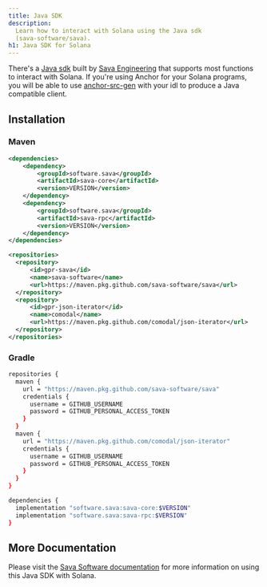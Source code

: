 ```yaml
---
title: Java SDK
description:
  Learn how to interact with Solana using the Java sdk
  (sava-software/sava).
h1: Java SDK for Solana
---
```


There's a [Java sdk](https://sava.software/welcome) built by 
[Sava Engineering](https://sava.engineering/) that supports most functions to 
interact with Solana. If you're using Anchor for your Solana programs, you will 
be able to use [anchor-src-gen](https://sava.software/utilities/anchor-src-gen) 
with your idl to produce a Java compatible client.

## Installation

### Maven

```xml  title="pom.xml"
<dependencies>
    <dependency>
        <groupId>software.sava</groupId>
        <artifactId>sava-core</artifactId>
        <version>VERSION</version>
    </dependency>
    <dependency>
        <groupId>software.sava</groupId>
        <artifactId>sava-rpc</artifactId>
        <version>VERSION</version>
    </dependency>
</dependencies>

<repositories>
  <repository>
      <id>gpr-sava</id>
      <name>sava-software</name>
      <url>https://maven.pkg.github.com/sava-software/sava</url>
  </repository>
  <repository>
      <id>gpr-json-iterator</id>
      <name>comodal</name>
      <url>https://maven.pkg.github.com/comodal/json-iterator</url>
  </repository>
</repositories>
```

### Gradle

```bash  title="build.gradle"
repositories {
  maven {
    url = "https://maven.pkg.github.com/sava-software/sava"
    credentials {
      username = GITHUB_USERNAME
      password = GITHUB_PERSONAL_ACCESS_TOKEN
    }
  }
  maven {
    url = "https://maven.pkg.github.com/comodal/json-iterator"
    credentials {
      username = GITHUB_USERNAME
      password = GITHUB_PERSONAL_ACCESS_TOKEN
    }
  }
}

dependencies {
  implementation "software.sava:sava-core:$VERSION"
  implementation "software.sava:sava-rpc:$VERSION"
}
```

## More Documentation

Please visit the [Sava Software documentation](https://sava.software/welcome) 
for more information on using this Java SDK with Solana.